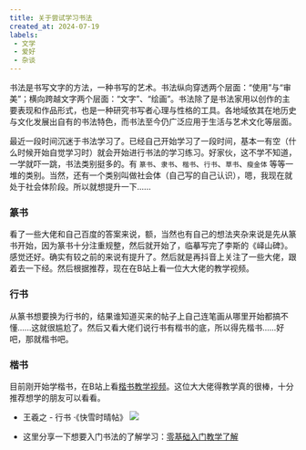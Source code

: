 ```yaml
---
title: 关于尝试学习书法
created_at: 2024-07-19
labels:
 - 文学
 - 爱好
 - 杂谈
---
```

书法是书写文字的方法，一种书写的艺术。书法纵向穿透两个层面：“使用”与“审美”；横向跨越文字两个层面：“文字”、“绘画”。书法除了是书法家用以创作的主要表现和作品形式，也是一种研究书写者心理与性格的工具。各地域依其在地历史与文化发展出自有的书法特色，而书法至今仍广泛应用于生活与艺术文化等层面。

最近一段时间沉迷于书法学习了。已经自己开始学习了一段时间，基本一有空（什么时候开始自觉学习时）就会开始进行书法的学习练习。好家伙，这不学不知道，一学就吓一跳，书法类别挺多的。有 `篆书`、`隶书`、`楷书`、`行书`、`草书`、`瘦金体` 等等一堆的类别。当然，还有一个类别叫做社会体（自己写的自己认识），嗯，我现在就处于社会体阶段。所以就想提升一下......

### 篆书
看了一些大佬和自己百度的答案来说，额，当然也有自己的想法夹杂来说是先从篆书开始，因为篆书十分注重规整，然后就开始了，临摹写完了李斯的《峄山碑》。感觉还好。确实有较之前的来说有提升了。然后就是再抖音上关注了一些大佬，跟着去一下经。然后根据推荐，现在在B站上看一位大大佬的教学视频。

### 行书
从篆书想要换为行书的，结果谁知道买来的帖子上自己连笔画从哪里开始都搞不懂......这就很尴尬了。然后又看大佬们说行书有楷书的底，所以得先楷书......好吧，那就楷书吧。

### 楷书
目前刚开始学楷书，在B站上看[楷书教学视频](https://www.bilibili.com/video/BV1Nt411b7Bu?p=4&spm_id_from=pageDriver&vd_source=f5da2ff2620a017d64af080ffbe6ba7c)。这位大大佬得教学真的很棒，十分推荐想学的朋友可以看看。

- 王羲之 - 行书 ·《快雪时晴帖》
![](/images/4-220624152029593.jpg)

- 这里分享一下想要入门书法的了解学习：[零基础入门教学了解](https://space.bilibili.com/278761627/channel/collectiondetail?sid=705855)